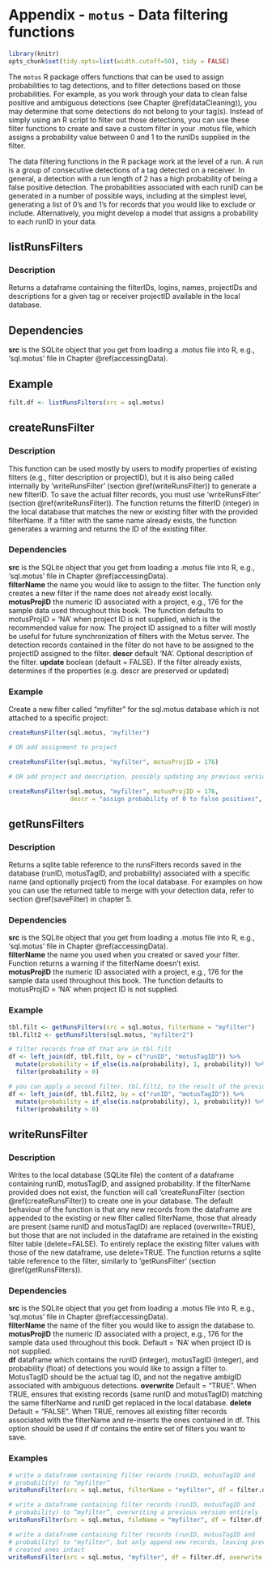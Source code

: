 # Appendix - `motus` - Data filtering functions {#appendixD}

```r

library(knitr)
opts_chunk$set(tidy.opts=list(width.cutoff=50), tidy = FALSE)

```

The `motus` R package offers functions that can be used to assign probabilities to tag detections, and to filter detections based on those probabilities. For example, as you work through your data to clean false positive and ambiguous detections (see Chapter \@ref(dataCleaning)), you may determine that some detections do not belong to your tag(s). Instead of simply using an R script to filter out those detections, you can use these filter functions to create and save a custom filter in your .motus file, which assigns a probability value between 0 and 1 to the runIDs supplied in the filter. 

The data filtering functions in the R package work at the level of a run. A run is a group of consecutive detections of a tag detected on a receiver. In general, a detection with a run length of 2 has a high probability of being a false positive detection. The probabilities associated with each runID can be generated in a number of possible ways, including at the simplest level, generating a list of 0’s and 1’s for records that you would like to exclude or include. Alternatively, you might develop a model that assigns a probability to each runID in your data.

## listRunsFilters {#listRunsFilters}

### Description

Returns a dataframe containing the filterIDs, logins, names, projectIDs and descriptions for a given tag or receiver projectID available in the local database.

## Dependencies

**src** is the SQLite object that you get from loading a .motus file into R, e.g., 'sql.motus' file in Chapter \@ref(accessingData). 

## Example

```r

filt.df <- listRunsFilters(src = sql.motus)

```

## createRunsFilter {#createRunsFilter}

### Description

This function can be used mostly by users to modify properties of existing filters (e.g., filter description or projectID), but it is also being called internally by 'writeRunsFilter' (section \@ref(writeRunsFilter)) to generate a new filterID. To save the actual filter records, you must use 'writeRunsFilter' (section \@ref(writeRunsFilter)). The function returns the filterID (integer) in the local database that matches the new or existing filter with the provided filterName. If a filter with the same name already exists, the function generates a warning and returns the ID of the existing filter. 

### Dependencies

**src** is the SQLite object that you get from loading a .motus file into R, e.g., 'sql.motus' file in Chapter \@ref(accessingData).   
**filterName** the name you would like to assign to the filter. The function only creates a new filter if the name does not already exist locally.  
**motusProjID** the numeric ID associated with a project, e.g., 176 for the sample data used throughout this book. The function defaults to motusProjID = 'NA' when project ID is not supplied, which is the recommended value for now. The project ID assigned to a filter will mostly be useful for future synchronization of filters with the Motus server. The detection records contained in the filter do not have to be assigned to the projectID assigned to the filter.
**descr** default 'NA'. Optional description of the filter. 
**update** boolean (default = FALSE). If the filter already exists, determines if the properties (e.g. descr are preserved or updated)

### Example

Create a new filter called “myfilter” for the sql.motus database which is not attached to a specific project:

```r

createRunsFilter(sql.motus, "myfilter")

# OR add assignment to project

createRunsFilter(sql.motus, "myfilter", motusProjID = 176)

# OR add project and description, possibly updating any previous version called myfilter.

createRunsFilter(sql.motus, "myfilter", motusProjID = 176, 
                 descr = "assign probability of 0 to false positives", update = TRUE)

```

## getRunsFilters {#getRunsFilters}

### Description

Returns a sqlite table reference to the  runsFilters records saved in the database (runID, motusTagID, and probability) associated with a specific name (and optionally project) from the local database. For examples on how you can use the returned table to merge with your detection data, refer to section \@ref(saveFilter) in chapter 5.

### Dependencies

**src** is the SQLite object that you get from loading a .motus file into R, e.g., 'sql.motus' file in Chapter \@ref(accessingData).   
**filterName** the name you used when you created or saved your filter. Function returns a warning if the filterName doesn't exist.  
**motusProjID** the numeric ID associated with a project, e.g., 176 for the sample data used throughout this book. The function defaults to motusProjID = 'NA' when project ID is not supplied.  

### Example

```r

tbl.filt <- getRunsFilters(src = sql.motus, filterName = "myfilter")
tbl.filt2 <- getRunsFilters(sql.motus, "myfilter2")

# filter records from df that are in tbl.filt
df <- left_join(df, tbl.filt, by = c("runID", "motusTagID")) %>%
  mutate(probability = if_else(is.na(probability), 1, probability)) %>%
  filter(probability > 0)

# you can apply a second filter, tbl.filt2, to the result of the previous filter
df <- left_join(df, tbl.filt2, by = c("runID", "motusTagID")) %>%
  mutate(probability = if_else(is.na(probability), 1, probability)) %>%
  filter(probability > 0)

```

## writeRunsFilter {#writeRunsFilter}

### Description

Writes to the local database (SQLite file) the content of a dataframe containing runID, motusTagID, and assigned probability. If the filterName provided does not exist, the function will call 'createRunsFilter (section \@ref(createRunsFilter)) to create one in your database. The default behaviour of the function is that any new records from the dataframe are appended to the existing or new filter called filterName, those that already are present (same runID and motusTagID) are replaced (overwrite=TRUE), but those that are not included in the dataframe are retained in the existing filter table (delete=FALSE). To entirely replace the existing filter values with those of the new dataframe, use delete=TRUE. The function returns a sqlite table reference to the filter, similarly to 'getRunsFilter' (section \@ref(getRunsFilters)).

### Dependencies

**src** is the SQLite object that you get from loading a .motus file into R, e.g., 'sql.motus' file in Chapter \@ref(accessingData).   
**filterName** the name of the filter you would like to assign the database to.  
**motusProjID** the numeric ID associated with a project, e.g., 176 for the sample data used throughout this book. Default = 'NA' when project ID is not supplied.  
**df** dataframe which contains the runID (integer), motusTagID (integer), and probability (float) of detections you would like to assign a filter to. MotusTagID should be the actual tag ID, and not the negative ambigID associated with ambiguous detections.
**overwrite** Default = "TRUE". When TRUE, ensures that existing records (same runID and motusTagID) matching the same filterName and runID get replaced in the local database.
**delete** Default = "FALSE". When TRUE, removes all existing filter records associated with the filterName and re-inserts the ones contained in df. This option should be used if df contains the entire set of filters you want to save.

### Examples

```r

# write a dataframe containing filter records (runID, motusTagID and
# probability) to “myfilter”
writeRunsFilter(src = sql.motus, filterName = "myfilter", df = filter.df)

# write a dataframe containing filter records (runID, motusTagID and
# probability) to “myfilter”, overwriting a previous version entirely
writeRunsFilter(src = sql.motus, fileName = "myfilter", df = filter.df, delete = TRUE)

# write a dataframe containing filter records (runID, motusTagID and
# probability) to "myfilter", but only append new records, leaving previously
# created ones intact
writeRunsFilter(src = sql.motus, "myfilter", df = filter.df, overwrite = FALSE)

```

